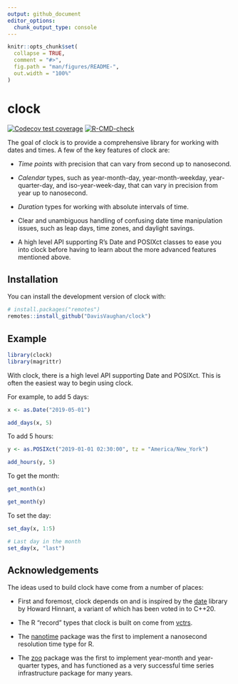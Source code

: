 ```yaml
---
output: github_document
editor_options: 
  chunk_output_type: console
---
```


<!-- README.md is generated from README.Rmd. Please edit that file -->

```r
knitr::opts_chunk$set(
  collapse = TRUE,
  comment = "#>",
  fig.path = "man/figures/README-",
  out.width = "100%"
)
```

# clock

<!-- badges: start -->
[![Codecov test coverage](https://codecov.io/gh/DavisVaughan/clock/branch/master/graph/badge.svg)](https://codecov.io/gh/DavisVaughan/clock?branch=master)
[![R-CMD-check](https://github.com/DavisVaughan/clock/workflows/R-CMD-check/badge.svg)](https://github.com/DavisVaughan/clock/actions)
<!-- badges: end -->

The goal of clock is to provide a comprehensive library for working with dates and times. A few of the key features of clock are:

- _Time points_ with precision that can vary from second up to nanosecond.

- _Calendar_ types, such as year-month-day, year-month-weekday, year-quarter-day, and iso-year-week-day, that can vary in precision from year up to nanosecond.

- _Duration_ types for working with absolute intervals of time.

- Clear and unambiguous handling of confusing date time manipulation issues, such as leap days, time zones, and daylight savings.

- A high level API supporting R's Date and POSIXct classes to ease you into clock before having to learn about the more advanced features mentioned above.

## Installation

You can install the development version of clock with:

``` r
# install.packages("remotes")
remotes::install_github("DavisVaughan/clock")
```

## Example

```r
library(clock)
library(magrittr)
```

With clock, there is a high level API supporting Date and POSIXct. This is often the easiest way to begin using clock.

For example, to add 5 days:

```r
x <- as.Date("2019-05-01")

add_days(x, 5)
```

To add 5 hours:

```r
y <- as.POSIXct("2019-01-01 02:30:00", tz = "America/New_York")

add_hours(y, 5)
```

To get the month:

```r
get_month(x)

get_month(y)
```

To set the day:

```r
set_day(x, 1:5)

# Last day in the month
set_day(x, "last")
```

## Acknowledgements

The ideas used to build clock have come from a number of places:

- First and foremost, clock depends on and is inspired by the [date](https://github.com/HowardHinnant/date) library by Howard Hinnant, a variant of which has been voted in to C++20.

- The R "record" types that clock is built on come from [vctrs](https://github.com/r-lib/vctrs).

- The [nanotime](https://github.com/eddelbuettel/nanotime) package was the first to implement a nanosecond resolution time type for R.

- The [zoo](https://cran.r-project.org/web/packages/zoo/index.html) package was the first to implement year-month and year-quarter types, and has functioned as a very successful time series infrastructure package for many years.
